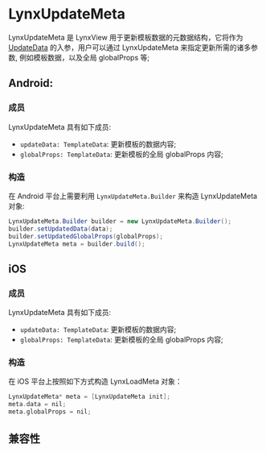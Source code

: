 # LynxUpdateMeta

LynxUpdateMeta 是 LynxView 用于更新模板数据的元数据结构，它将作为 [UpdateData](./lynx-view/update-data.mdx) 的入参，用户可以通过 LynxUpdateMeta 来指定更新所需的诸多参数, 例如模板数据，以及全局 globalProps 等;

## Android:

### 成员
LynxUpdateMeta 具有如下成员:

- `updateData: TemplateData`: 更新模板的数据内容;
- `globalProps: TemplateData`: 更新模板的全局 globalProps 内容;

### 构造

在 Android 平台上需要利用 `LynxUpdateMeta.Builder` 来构造 LynxUpdateMeta 对象:

```java
LynxUpdateMeta.Builder builder = new LynxUpdateMeta.Builder();
builder.setUpdatedData(data);
builder.setUpdatedGlobalProps(globalProps);
LynxUpdateMeta meta = builder.build();
```

## iOS

### 成员

LynxUpdateMeta 具有如下成员:

- `updateData: TemplateData`: 更新模板的数据内容;
- `globalProps: TemplateData`: 更新模板的全局 globalProps 内容;

### 构造

在 iOS 平台上按照如下方式构造 LynxLoadMeta 对象：

```objective-c
LynxUpdateMeta* meta = [LynxUpdateMeta init];
meta.data = nil;
meta.globalProps = nil;
```

## 兼容性


<LegacyCompatTable metadata="lynx-native-api/lynx-update-meta" />
